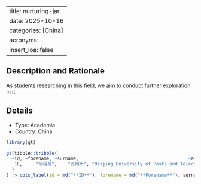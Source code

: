 
---
title: nurturing-jar
date: 2025-10-16
categories: [China]
acronyms:
  insert_loa: false
---

## Description and Rationale

As students researching in this field, we aim to conduct further exploration in it

## Details

* Type: Academia
* Country: China

```r
library(gt)

gt(tibble::tribble(
  ~id, ~forename, ~surname,                                         ~affiliation,
   1L,     "杨程萌",    "苏照昕", "Beijing University of Posts and Telecommunications"
  )
) |> cols_label(id = md("**ID**"), forename = md("**Forename**"), surname ~ md("**Surname**"), affiliation ~ md("**Affiliation**"))
```
